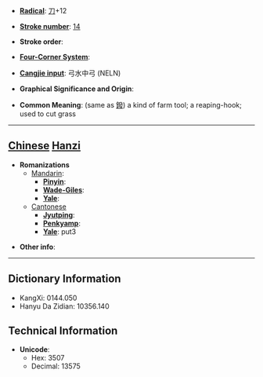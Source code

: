 * '''[[Wiktionary:Chinese radical index| Radical]]''': [[Wiktionary:Chinese radical index 刀|刀]]+12

* '''[[Wiktionary:Chinese total strokes index|Stroke number]]''': [[Wiktionary:Chinese total strokes index 14|14]]

* '''Stroke order''': 

* '''[[Wiktionary:Chinese four corner index|Four-Corner System]]''': 

* '''[[Wiktionary:Chinese Cangjie index|Cangjie input]]''': 弓水中弓 (NELN)

* '''Graphical Significance and Origin''': 

* '''Common Meaning''': (same as [[鏺]]) a kind of farm tool; a reaping-hook; used to cut grass

----

== [[Chinese]] [[Hanzi]] ==

* '''Romanizations'''
** [[Mandarin]]:
*** '''[[Pinyin]]''': 
*** '''[[Wade-Giles]]''': 
*** '''[[Yale]]''': 
**[[Cantonese]]
***'''[[Jyutping]]''':
***'''[[Penkyamp]]''': 
***'''[[Yale]]''': put3

* '''Other info''': 

----

== Dictionary Information ==

* KangXi: 0144.050
* Hanyu Da Zidian: 10356.140

== Technical Information ==

* '''Unicode''':
** Hex: 3507
** Decimal: 13575